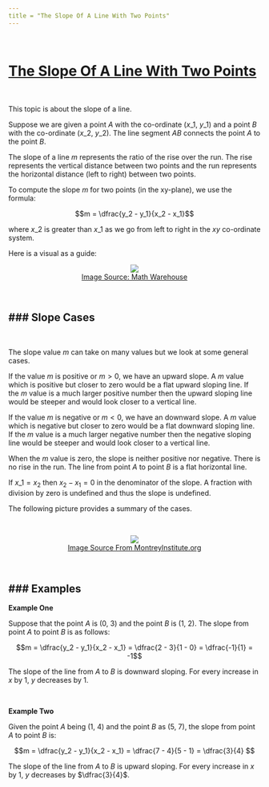 ```yaml
---
title = "The Slope Of A Line With Two Points"
---
```


&nbsp;

# <u>The Slope Of A Line With Two Points</u>

&nbsp;

This topic is about the slope of a line.

Suppose we are given a point $A$ with the co-ordinate $(x\_1$, $y\_1$) and a point $B$ with the co-ordinate $(x\_2$, $y\_2$). The line segment $AB$ connects the point $A$ to the point $B$.

The slope of a line $m$ represents the ratio of the rise over the run. The rise represents the vertical distance between two points and the run represents the horizontal distance (left to right) between two points.

To compute the slope $m$ for two points (in the xy-plane), we use the formula:

$$m = \dfrac{y_2 - y_1}{x_2 - x_1}$$

where $x\_2$ is greater than $x\_1$ as we go from left to right in the $xy$ co-ordinate system.

Here is a visual as a guide:

<center><img src="http://www.mathwarehouse.com/algebra/linear_equation/images/slope-of-a-line2.gif" /></center>
<center><a href="http://www.mathwarehouse.com/algebra/linear_equation/images/slope-of-a-line2.gif">Image Source: Math Warehouse</a></center>


&nbsp;

### Slope Cases
---

&nbsp;

The slope value $m$ can take on many values but we look at some general cases.

If the value $m$ is positive or $m > 0$, we have an upward slope. A $m$ value which is positive but closer to zero would be a flat upward sloping line. If the $m$ value is a much larger positive number then the upward sloping line would be steeper and would look closer to a vertical line.

If the value $m$ is negative or $m < 0$, we have an downward slope. A $m$ value which is negative but closer to zero would be a flat downward sloping line. If the $m$ value is a much larger negative number then the negative sloping line would be steeper and would look closer to a vertical line.

When the $m$ value is zero, the slope is neither positive nor negative. There is no rise in the run. The line from point $A$ to point $B$ is a flat horizontal line.

If $x\_1 = x_2$ then $x_2 - x_1 = 0$ in the denominator of the slope. A fraction with division by zero is undefined and thus the slope is undefined.

The following picture provides a summary of the cases.

&nbsp;

<center><img src="https://www.montereyinstitute.org/courses/Algebra1/COURSE_TEXT_RESOURCE/U04_L1_T1_text_final_files/image014.gif" /></center>
<center><a href="https://www.montereyinstitute.org/courses/Algebra1/COURSE_TEXT_RESOURCE/U04_L1_T1_text_final_files/image014.gif">Image Source From MontreyInstitute.org</a></center>

&nbsp;

### Examples
---

**Example One**

Suppose that the point $A$ is (0, 3) and the point $B$ is (1, 2). The slope from point $A$ to point $B$ is as follows:

$$m = \dfrac{y_2 - y_1}{x_2 - x_1} = \dfrac{2 - 3}{1 - 0} = \dfrac{-1}{1} = -1$$

The slope of the line from $A$ to $B$ is downward sloping. For every increase in $x$ by 1, $y$ decreases by 1.

&nbsp;

**Example Two**

Given the point $A$ being (1, 4) and the point $B$ as (5, 7), the slope from point $A$ to point $B$ is:

$$m = \dfrac{y_2 - y_1}{x_2 - x_1} = \dfrac{7 - 4}{5 - 1} = \dfrac{3}{4} $$

The slope of the line from $A$ to $B$ is upward sloping. For every increase in $x$ by 1, $y$ decreases by $\dfrac{3}{4}$.
